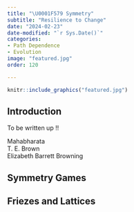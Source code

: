 ```yaml
---
title: "\U0001F579 Symmetry"
subtitle: "Resilience to Change"
date: "2024-02-23"
date-modified: "`r Sys.Date()`"
categories:
- Path Dependence
- Evolution
image: "featured.jpg"
order: 120

---
```


```r
knitr::include_graphics("featured.jpg")
```

## Introduction

To be written up !!

Mahabharata\
T. E. Brown\
Elizabeth Barrett Browning\

## Symmetry Games

## Friezes and Lattices
